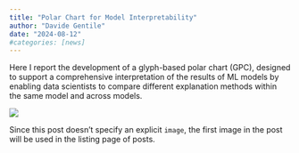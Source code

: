 ```yaml
---
title: "Polar Chart for Model Interpretability"
author: "Davide Gentile"
date: "2024-08-12"
#categories: [news]
---
```


Here I report the development of a glyph-based polar chart (GPC), designed to support a comprehensive interpretation of the results of ML models by enabling data scientists to compare different explanation methods within the same model and across models.

![](/images/polar.png)

Since this post doesn't specify an explicit `image`, the first image in the post will be used in the listing page of posts.
